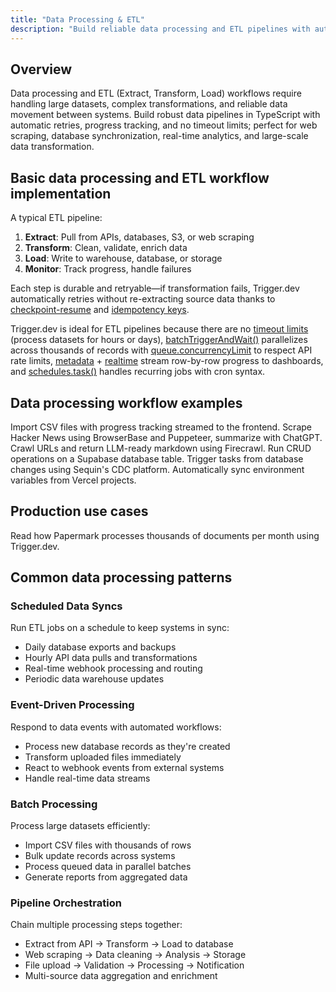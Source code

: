 ```yaml
---
title: "Data Processing & ETL"
description: "Build reliable data processing and ETL pipelines with automatic retries, progress tracking, and no timeout limits using Trigger.dev"
---
```



## Overview

Data processing and ETL (Extract, Transform, Load) workflows require handling large datasets, complex transformations, and reliable data movement between systems. Build robust data pipelines in TypeScript with automatic retries, progress tracking, and no timeout limits; perfect for web scraping, database synchronization, real-time analytics, and large-scale data transformation.

## Basic data processing and ETL workflow implementation

A typical ETL pipeline:

1. **Extract**: Pull from APIs, databases, S3, or web scraping
2. **Transform**: Clean, validate, enrich data
3. **Load**: Write to warehouse, database, or storage
4. **Monitor**: Track progress, handle failures

Each step is durable and retryable—if transformation fails, Trigger.dev automatically retries without re-extracting source data thanks to [checkpoint-resume](/how-it-works#the-checkpoint-resume-system) and [idempotency keys](/idempotency).

Trigger.dev is ideal for ETL pipelines because there are no [timeout limits](/runs/max-duration) (process datasets for hours or days), [batchTriggerAndWait()](/triggering#yourtask-batchtriggerandwait) parallelizes across thousands of records with [queue.concurrencyLimit](/queue-concurrency) to respect API rate limits, [metadata](/runs/metadata) + [realtime](/realtime) stream row-by-row progress to dashboards, and [schedules.task()](/tasks/scheduled) handles recurring jobs with cron syntax.

## Data processing workflow examples

<CardGroup cols={2}>
  <Card
    title="Realtime CSV importer"
    icon="book"
    href="/guides/example-projects/realtime-csv-importer"
  >
    Import CSV files with progress tracking streamed to the frontend.
  </Card>
  <Card title="Web scraper with BrowserBase" icon="book" href="/guides/examples/scrape-hacker-news">
    Scrape Hacker News using BrowserBase and Puppeteer, summarize with ChatGPT.
  </Card>
  <Card title="Firecrawl" icon="book" href="/guides/examples/firecrawl-url-crawl">
    Crawl URLs and return LLM-ready markdown using Firecrawl.
  </Card>
  <Card
    title="Supabase database operations"
    icon="book"
    href="/guides/examples/supabase-database-operations"
  >
    Run CRUD operations on a Supabase database table.
  </Card>
  <Card title="Sequin database triggers" icon="book" href="/guides/frameworks/sequin">
    Trigger tasks from database changes using Sequin's CDC platform.
  </Card>
  <Card
    title="Sync Vercel environment variables"
    icon="book"
    href="/guides/examples/vercel-sync-env-vars"
  >
    Automatically sync environment variables from Vercel projects.
  </Card>
</CardGroup>

## Production use cases

<Card title="Papermark customer story" href="https://trigger.dev/customers/papermark-customer-story">

Read how Papermark processes thousands of documents per month using Trigger.dev.

</Card>

## Common data processing patterns

### Scheduled Data Syncs

Run ETL jobs on a schedule to keep systems in sync:

- Daily database exports and backups
- Hourly API data pulls and transformations
- Real-time webhook processing and routing
- Periodic data warehouse updates

### Event-Driven Processing

Respond to data events with automated workflows:

- Process new database records as they're created
- Transform uploaded files immediately
- React to webhook events from external systems
- Handle real-time data streams

### Batch Processing

Process large datasets efficiently:

- Import CSV files with thousands of rows
- Bulk update records across systems
- Process queued data in parallel batches
- Generate reports from aggregated data

### Pipeline Orchestration

Chain multiple processing steps together:

- Extract from API → Transform → Load to database
- Web scraping → Data cleaning → Analysis → Storage
- File upload → Validation → Processing → Notification
- Multi-source data aggregation and enrichment

<UseCasesCards />
